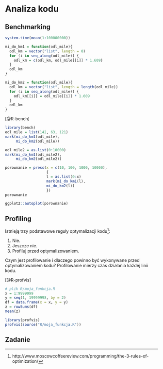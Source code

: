 # Analiza kodu {#analiza-kodu}

## Benchmarking

<!-- system.time -->

```r
system.time(mean(1:100000000))
```

```r
mi_do_km1 = function(odl_mile){
  odl_km = vector("list", length = 0)
  for (i in seq_along(odl_mile)) {
    odl_km = c(odl_km, odl_mile[[i]] * 1.609)
  }
  odl_km
}
```

```r
mi_do_km2 = function(odl_mile){
  odl_km = vector("list", length = length(odl_mile))
  for (i in seq_along(odl_mile)) {
    odl_km[[i]] = odl_mile[[i]] * 1.609
  }
  odl_km
}
```

[@R-bench]

```r
library(bench)
odl_mile = list(142, 63, 121)
mark(mi_do_km1(odl_mile),
     mi_do_km2(odl_mile))
```

```r
odl_mile2 = as.list(0:10000)
mark(mi_do_km1(odl_mile2),
     mi_do_km2(odl_mile2))
```

```r
porownanie = press(x = c(10, 100, 1000, 10000),
                   {
                   l = as.list(0:x)
                   mark(mi_do_km1(l),
                   mi_do_km2(l))
                   })
porownanie
```

```r
ggplot2::autoplot(porownanie)
```


## Profiling

Istnieją trzy podstawowe reguły optymalizacji kodu^[http://www.moscowcoffeereview.com/programming/the-3-rules-of-optimization/]:

1. Nie.
2. Jeszcze nie.
3. Profiluj przed optymalizowaniem.

Czym jest profilowanie i dlaczego powinno być wykonywane przed optymalizowaniem kodu?
Profilowanie mierzy czas działania każdej linii kodu.

[@R-profvis]

```r
# plik R/moja_funkcja.R
x = 1:9999999
y = seq(1, 19999998, by = 2)
df = data.frame(x = x, y = y)
z = rowSums(df)
mean(z)
```

```r
library(profvis)
profvis(source("R/moja_funkcja.R"))
```

<!-- profiling -->
<!-- https://r-prof.github.io/jointprof/articles/proposal.html -->

<!--  Wektoryzacja kodu -->
<!-- vectorized vs not-vectorized -->
<!-- https://rstudio-education.github.io/hopr/speed.html -->

## Zadanie

